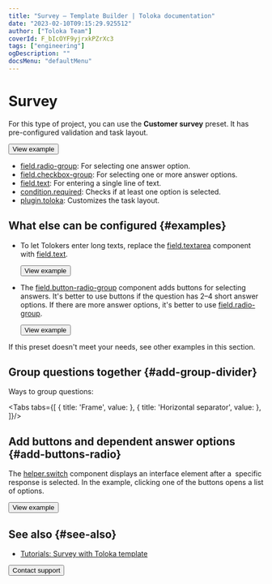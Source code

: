 ```yaml
---
title: "Survey — Template Builder | Toloka documentation"
date: "2023-02-10T09:15:29.925512"
author: ["Toloka Team"]
coverId: F_bIcOYF9yjrxkPZrXc3
tags: ["engineering"]
ogDescription: ""
docsMenu: "defaultMenu"
---
```



# Survey

For this type of project, you can use the **Customer survey** preset. It has pre-configured validation and task layout.

<Button themeColor="light" view="default" size="l" type="link" url="https://ya.cc/t/ZbXJ-8Hb3ttFey">View example</Button>

<Cut title="Components used in the example">

- [field.radio-group](/docs/template-builder/reference/field.radio-group): For selecting one answer option.
- [field.checkbox-group](/docs/template-builder/reference/field.checkbox-group): For selecting one or more answer options.
- [field.text](/docs/template-builder/reference/field.text): For entering a single line of text.
- [condition.required](/docs/template-builder/reference/condition.required): Checks if at least one option is selected.
- [plugin.toloka](/docs/template-builder/reference/plugin.toloka): Customizes the task layout.

</Cut>

## What else can be configured {#examples}

- To let Tolokers enter long texts, replace the [field.textarea](/docs/template-builder/reference/field.textarea) component with [field.text](/docs/template-builder/reference/field.text).

  <Button themeColor="light" view="default" size="l" type="link" url="https://ya.cc/t/UgcP8H3C3ttFfQ">View example</Button>

- The [field.button-radio-group](/docs/template-builder/reference/field.button-radio-group) component adds buttons for selecting answers. It's better to use buttons if the question has 2–4 short answer options. If there are more answer options, it's better to use [field.radio-group](/docs/template-builder/reference/field.radio-group).

  <Button themeColor="light" view="default" size="l" type="link" url="https://ya.cc/t/uBROpMd23ttFfo">View example</Button>

If this preset doesn't meet your needs, see other examples in this section.

## Group questions together {#add-group-divider}

Ways to group questions:

<Tabs tabs={[
  { title: 'Frame', value: <SurveyList1/> },
  { title: 'Horizontal separator', value: <SurveyList2/> },
]}/>

## Add buttons and dependent answer options {#add-buttons-radio}

The [helper.switch](/docs/template-builder/reference/helper.switch) component displays an interface element after a  specific response is selected. In the example, clicking one of the buttons opens a list of options.

  <Button themeColor="light" view="default" size="l" type="link" url="https://ya.cc/t/BsloBpMt3ttFhY">View example</Button>

## See also {#see-also}

- [Tutorials: Survey with Toloka template](/docs/tutorials/questionnaire-toloka)

<Button themeColor="light" view="default" size="l" type="link" url="/docs/guide/troubleshooting/support?form-source=template-builder-templates-survey">Contact support</Button>
